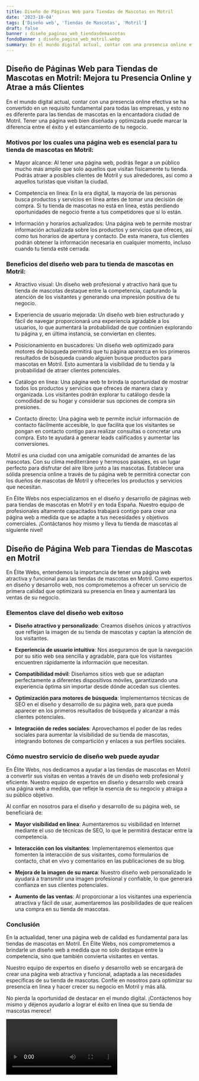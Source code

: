 ```yaml
---
title: Diseño de Páginas Web para Tiendas de Mascotas en Motril
date: '2023-10-04'
tags: ['Diseño web', 'Tiendas de Mascotas', 'Motril']
draft: false
banner : diseño_paginas_web_tiendasdemascotas
fondoBanner : diseño_pagina_web_motril.webp
summary: En el mundo digital actual, contar con una presencia online efectiva se ha convertido en un requisito fundamental para todas las empresas, y esto no es diferente para las tiendas de mascotas en la encantadora ciudad de Motril. Tener una página web bien diseñada y optimizada puede marcar la diferencia entre el éxito y el estancamiento de tu negocio.
---
```


## Diseño de Páginas Web para Tiendas de Mascotas en Motril: Mejora tu Presencia Online y Atrae a más Clientes

En el mundo digital actual, contar con una presencia online efectiva se ha convertido en un requisito fundamental para todas las empresas, y esto no es diferente para las tiendas de mascotas en la encantadora ciudad de Motril. Tener una página web bien diseñada y optimizada puede marcar la diferencia entre el éxito y el estancamiento de tu negocio.

### Motivos por los cuales una página web es esencial para tu tienda de mascotas en Motril:

- Mayor alcance: Al tener una página web, podrás llegar a un público mucho más amplio que solo aquellos que visitan físicamente tu tienda. Podrás atraer a posibles clientes de Motril y sus alrededores, así como a aquellos turistas que visitan la ciudad.

- Competencia en línea: En la era digital, la mayoría de las personas busca productos y servicios en línea antes de tomar una decisión de compra. Si tu tienda de mascotas no está en línea, estás perdiendo oportunidades de negocio frente a tus competidores que sí lo están.

- Información y horarios actualizados: Una página web te permite mostrar información actualizada sobre los productos y servicios que ofreces, así como tus horarios de apertura y contacto. De esta manera, tus clientes podrán obtener la información necesaria en cualquier momento, incluso cuando tu tienda esté cerrada.

### Beneficios del diseño web para tu tienda de mascotas en Motril:

- Atractivo visual: Un diseño web profesional y atractivo hará que tu tienda de mascotas destaque entre la competencia, capturando la atención de los visitantes y generando una impresión positiva de tu negocio.

- Experiencia de usuario mejorada: Un diseño web bien estructurado y fácil de navegar proporcionará una experiencia agradable a los usuarios, lo que aumentará la probabilidad de que continúen explorando tu página y, en última instancia, se conviertan en clientes.

- Posicionamiento en buscadores: Un diseño web optimizado para motores de búsqueda permitirá que tu página aparezca en los primeros resultados de búsqueda cuando alguien busque productos para mascotas en Motril. Esto aumentará la visibilidad de tu tienda y la probabilidad de atraer clientes potenciales.

- Catálogo en línea: Una página web te brinda la oportunidad de mostrar todos los productos y servicios que ofreces de manera clara y organizada. Los visitantes podrán explorar tu catálogo desde la comodidad de su hogar y considerar sus opciones de compra sin presiones.

- Contacto directo: Una página web te permite incluir información de contacto fácilmente accesible, lo que facilita que los visitantes se pongan en contacto contigo para realizar consultas o concretar una compra. Esto te ayudará a generar leads calificados y aumentar las conversiones.

Motril es una ciudad con una amigable comunidad de amantes de las mascotas. Con su clima mediterráneo y hermosos paisajes, es un lugar perfecto para disfrutar del aire libre junto a las mascotas. Establecer una sólida presencia online a través de tu página web te permitirá conectar con los dueños de mascotas de Motril y ofrecerles los productos y servicios que necesitan.

En Élite Webs nos especializamos en el diseño y desarrollo de páginas web para tiendas de mascotas en Motril y en toda España. Nuestro equipo de profesionales altamente capacitados trabajará contigo para crear una página web a medida que se adapte a tus necesidades y objetivos comerciales. ¡Contáctanos hoy mismo y lleva tu tienda de mascotas al siguiente nivel!

<GifSeo />

<Cta />


## **Diseño de Página Web para Tiendas de Mascotas en Motril**

En Élite Webs, entendemos la importancia de tener una página web atractiva y funcional para las tiendas de mascotas en Motril. Como expertos en diseño y desarrollo web, nos comprometemos a ofrecer un servicio de primera calidad que optimizará su presencia en línea y aumentará las ventas de su negocio.

### **Elementos clave del diseño web exitoso**

- **Diseño atractivo y personalizado**: Creamos diseños únicos y atractivos que reflejan la imagen de su tienda de mascotas y captan la atención de los visitantes.

- **Experiencia de usuario intuitiva**: Nos aseguramos de que la navegación por su sitio web sea sencilla y agradable, para que los visitantes encuentren rápidamente la información que necesitan.

- **Compatibilidad móvil**: Diseñamos sitios web que se adaptan perfectamente a diferentes dispositivos móviles, garantizando una experiencia óptima sin importar desde dónde accedan sus clientes.

- **Optimización para motores de búsqueda**: Implementamos técnicas de SEO en el diseño y desarrollo de su página web, para que pueda aparecer en los primeros resultados de búsqueda y alcanzar a más clientes potenciales.

- **Integración de redes sociales**: Aprovechamos el poder de las redes sociales para aumentar la visibilidad de su tienda de mascotas, integrando botones de compartición y enlaces a sus perfiles sociales.

### **Cómo nuestro servicio de diseño web puede ayudar**

En Élite Webs, nos dedicamos a ayudar a las tiendas de mascotas en Motril a convertir sus visitas en ventas a través de un diseño web profesional y eficiente. Nuestro equipo de expertos en diseño y desarrollo web creará una página web a medida, que refleje la esencia de su negocio y atraiga a su público objetivo.

Al confiar en nosotros para el diseño y desarrollo de su página web, se beneficiará de:

- **Mayor visibilidad en línea**: Aumentaremos su visibilidad en Internet mediante el uso de técnicas de SEO, lo que le permitirá destacar entre la competencia.

- **Interacción con los visitantes**: Implementaremos elementos que fomenten la interacción de sus visitantes, como formularios de contacto, chat en vivo y comentarios en las publicaciones de su blog.

- **Mejora de la imagen de su marca**: Nuestro diseño web personalizado le ayudará a transmitir una imagen profesional y confiable, lo que generará confianza en sus clientes potenciales.

- **Aumento de las ventas**: Al proporcionar a los visitantes una experiencia atractiva y fácil de usar, aumentaremos las posibilidades de que realicen una compra en su tienda de mascotas.

### **Conclusión**

En la actualidad, tener una página web de calidad es fundamental para las tiendas de mascotas en Motril. En Élite Webs, nos comprometemos a brindarle un diseño web a medida que no solo destaque entre la competencia, sino que también convierta visitantes en ventas.

Nuestro equipo de expertos en diseño y desarrollo web se encargará de crear una página web atractiva y funcional, adaptada a las necesidades específicas de su tienda de mascotas. Confíe en nosotros para optimizar su presencia en línea y hacer crecer su negocio en Motril y más allá.

No pierda la oportunidad de destacar en el mundo digital. ¡Contáctenos hoy mismo y déjenos ayudarlo a lograr el éxito en línea que su tienda de mascotas merece!

<Video />

<CtaBot job='Tiendas de Mascotas' city='Motril'/>

<Gmaps query='Motril+españa+maps' />